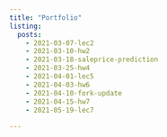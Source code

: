 ```yaml
---
title: "Portfolio"
listing: 
  posts:
    - 2021-03-07-lec2
    - 2021-03-10-hw2
    - 2021-03-18-saleprice-prediction
    - 2021-03-25-hw4
    - 2021-04-01-lec5
    - 2021-04-03-hw6
    - 2021-04-10-fork-update
    - 2021-04-15-hw7
    - 2021-05-19-lec7
    
---
```

